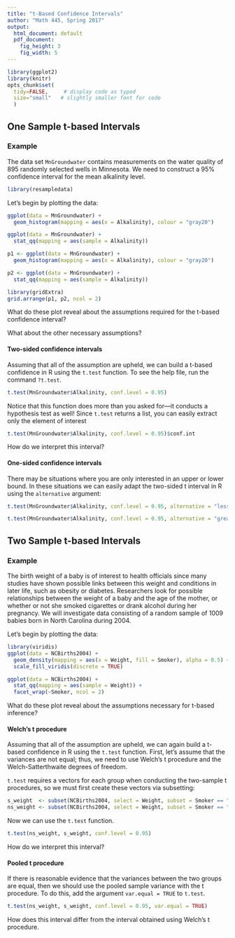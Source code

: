 ```yaml
---
title: "t-Based Confidence Intervals"
author: "Math 445, Spring 2017"
output:
  html_document: default
  pdf_document:
    fig_height: 3
    fig_width: 5
---
```


```r
library(ggplot2)
library(knitr)
opts_chunk$set(
  tidy=FALSE,     # display code as typed
  size="small"   # slightly smaller font for code
  )
```


## One Sample t-based Intervals

### Example

The data set `MnGroundwater` contains measurements on the water quality of 895 randomly selected wells in Minnesota. We need to construct a 95% confidence interval for the mean alkalinity level.

```r
library(resampledata)
```

Let's begin by plotting the data:

```r
ggplot(data = MnGroundwater) + 
  geom_histogram(mapping = aes(x = Alkalinity), colour = "gray20")

ggplot(data = MnGroundwater) + 
  stat_qq(mapping = aes(sample = Alkalinity))
```

```r
p1 <- ggplot(data = MnGroundwater) + 
  geom_histogram(mapping = aes(x = Alkalinity), colour = "gray20")

p2 <- ggplot(data = MnGroundwater) + 
  stat_qq(mapping = aes(sample = Alkalinity))

library(gridExtra)
grid.arrange(p1, p2, ncol = 2)
```

What do these plot reveal about the assumptions required for the t-based confidence interval?

What about the other necessary assumptions?

#### Two-sided confidence intervals

Assuming that all of the assumption are upheld, we can build a t-based confidence in R using the `t.test` function. To see the help file, run the command `?t.test`.

```r
t.test(MnGroundwater$Alkalinity, conf.level = 0.95)
```

Notice that this function does more than you asked for---it conducts a hypothesis test as well! Since `t.test` returns a list, you can easily extract only the element of interest

```r
t.test(MnGroundwater$Alkalinity, conf.level = 0.95)$conf.int
```

How do we interpret this interval?


#### One-sided confidence intervals

There may be situations where you are only interested in an upper or lower bound. In these situations we can easily adapt the two-sided t interval in R using the `alternative` argument:

```r
t.test(MnGroundwater$Alkalinity, conf.level = 0.95, alternative = "less")$conf.int

t.test(MnGroundwater$Alkalinity, conf.level = 0.95, alternative = "greater")$conf.int
```


## Two Sample t-based Intervals

### Example

The birth weight of a baby is of interest to health officials since many studies have shown possible links between this weight and conditions in later life, such as obesity or diabetes. Researchers look for possible relationships between the weight of a baby and the age of the mother, or whether or not she smoked cigarettes or drank alcohol during her pregnancy. We will investigate data consisting of a random sample of 1009 babies born in North Carolina during 2004.

Let's begin by plotting the data:

```r
library(viridis)
ggplot(data = NCBirths2004) + 
  geom_density(mapping = aes(x = Weight, fill = Smoker), alpha = 0.5) + 
  scale_fill_viridis(discrete = TRUE)
```

```r
ggplot(data = NCBirths2004) + 
  stat_qq(mapping = aes(sample = Weight)) + 
  facet_wrap(~Smoker, ncol = 2)
```

What do these plot reveal about the assumptions necessary for t-based inference?

#### Welch's t procedure

Assuming that all of the assumption are upheld, we can again build a t-based confidence in R using the `t.test` function. First, let's assume that the variances are not equal; thus, we need to use Welch's t procedure and the Welch-Satterthwaite degrees of freedom.

`t.test` requires a vectors for each group when conducting the two-sample t procedures, so we must first create these vectors via subsetting:
```r
s_weight  <- subset(NCBirths2004, select = Weight, subset = Smoker == "Yes", drop = TRUE)
ns_weight <- subset(NCBirths2004, select = Weight, subset = Smoker == "No", drop = TRUE)
```

Now we can use the `t.test` function.

```r
t.test(ns_weight, s_weight, conf.level = 0.95)
```

How do we interpret this interval?

#### Pooled t procedure

If there is reasonable evidence that the variances between the two groups are equal, then we should use the pooled sample variance with the t procedure. To do this, add the argument `var.equal = TRUE` to `t.test`.

```r
t.test(ns_weight, s_weight, conf.level = 0.95, var.equal = TRUE)
```

How does this interval differ from the interval obtained using Welch's t procedure.